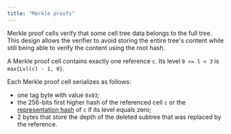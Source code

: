 ```yaml
---
title: "Merkle proofs"
---
```


Merkle proof cells verify that some cell tree data belongs to the full tree.
This design allows the verifier to avoid storing the entire tree's content while still being able to verify the content using the root hash.

A Merkle proof cell contains exactly one reference `c`. Its level `0 <= l < 3` is `max{Lvl(c) - 1, 0}`.

Each Merkle proof cell serializes as follows:

- one tag byte with value `0x03`;
- the 256-bits first higher hash of the referenced cell `c` or the [representation hash](/tvm/serialization/cells)
  of `c` if its level equals zero;
- 2 bytes that store the depth of the deleted subtree that was replaced by the reference.

